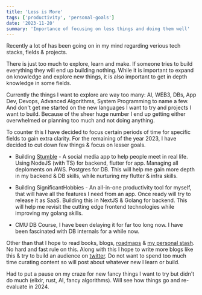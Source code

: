 ```yaml
---
title: 'Less is More'
tags: ['productivity', 'personal-goals']
date: '2023-11-20'
summary: 'Importance of focusing on less things and doing them well'
---
```


Recently a lot of has been going on in my mind regarding verious tech stacks, fields & projects.

There is just too much to explore, learn and make. If someone tries to build everything they will end up building nothing. While it is important to expand on knowledge and explore new things, it is also important to get in depth knowledge in some fields.

Currently the things I want to explore are way too many: AI, WEB3, DBs, App Dev, Devops, Advanced Algorithms, System Programming to name a few. And don't get me started on the new languages I want to try and projects I want to build. Because of the sheer huge number I end up getting either overwhelmed or planning too much and not doing anything.

To counter this I have decided to focus certain periods of time for specific fields to gain extra clarity. For the remaining of the year 2023, I have decided to cut down few things & focus on lesser goals.

- Building [Stumble](https://getstumble.app) - A social media app to help people meet in real life. Using NodeJS (with TS) for backend, flutter for app. Managing all deploments on AWS. Postgres for DB. This will help me gain more depth in my backend & DB skills, while nurturing my flutter & infra skills.

- Building SignificantHobbies - An all-in-one productivity tool for myself, that will have all the features I need from an app. Once ready will try to release it as SaaS. Building this in NextJS & Golang for backend. This will help me revisit the cutting edge frontend technologies while improving my golang skills.

- CMU DB Course, I have been delaying it for far too long now. I have been fascinated with DB internals for a while now.

Other than that I hope to read books, blogs, [roadmaps](https://roadmap.sh) & [my personal stash](https://github.com/sarthakagrawal927/dev_learning). No hard and fast rule on this. Along with this I hope to write more blogs like this & try to build an audience on [twitter](https://twitter.com/sarthakcodes). Do not want to spend too much time curating content so will post about whatever new I learn or build.

Had to put a pause on my craze for new fancy things I want to try but didn't do much (elixir, rust, AI, fancy algorithms). Will see how things go and re-evaluate in 2024.